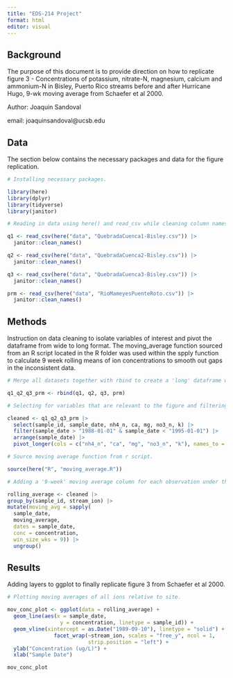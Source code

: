 ```yaml
---
title: "EDS-214 Project"
format: html
editor: visual
---
```


## Background

The purpose of this document is to provide direction on how to replicate figure 3 - Concentrations of potassium, nitrate-N, magnesium, calcium and ammonium-N in Bisley, Puerto Rico streams before and after Hurricane Hugo, 9-wk moving average from Schaefer et al 2000.

Author: Joaquin Sandoval

email: joaquinsandoval@ucsb.edu

## Data

The section below contains the necessary packages and data for the figure replication. 

```r

# Installing necessary packages. 

library(here)
library(dplyr)
library(tidyverse)
library(janitor)

# Reading in data using here() and read_csv while cleaning column names to lower snake case.

q1 <- read_csv(here("data", "QuebradaCuenca1-Bisley.csv")) |> 
  janitor::clean_names()

q2 <- read_csv(here("data", "QuebradaCuenca2-Bisley.csv")) |> 
  janitor::clean_names()

q3 <- read_csv(here("data", "QuebradaCuenca3-Bisley.csv")) |> 
  janitor::clean_names()

prm <- read_csv(here("data", "RioMameyesPuenteRoto.csv")) |> 
  janitor::clean_names()

```

## Methods

Instruction on data cleaning to isolate variables of interest and pivot the dataframe from wide to long format. The moving_average function sourced from an R script located in the R folder was used within the spply function to calculate 9 week rolling means of ion concentrations to smooth out gaps in the inconsistent data.

```r
# Merge all datasets together with rbind to create a 'long' dataframe with variables stacked.  

q1_q2_q3_prm <- rbind(q1, q2, q3, prm) 

# Selecting for variables that are relevant to the figure and filtering for dates between 1988-1995. Also, pivoting longer to create columns 'stream_ion' and 'concentration'. 

cleaned <- q1_q2_q3_prm |> 
  select(sample_id, sample_date, nh4_n, ca, mg, no3_n, k) |>
  filter(sample_date > "1988-01-01" & sample_date < "1995-01-01") |> 
  arrange(sample_date) |> 
  pivot_longer(cols = c("nh4_n", "ca", "mg", "no3_n", "k"), names_to = "stream_ion", values_to = "concentration")

# Source moving average function from r script.

source(here("R", "moving_average.R"))

# Adding a '9-week' moving average column for each observation under the concentration column. 

rolling_average <- cleaned |> 
group_by(sample_id, stream_ion) |> 
mutate(moving_avg = sapply(
  sample_date,
  moving_average,
  dates = sample_date,
  conc = concentration, 
  win_size_wks = 9)) |> 
  ungroup()

```

## Results

Adding layers to ggplot to finally replicate figure 3 from Schaefer et al 2000. 

```r
# Plotting moving averages of all ions relative to site.

mov_conc_plot <- ggplot(data = rolling_average) +
  geom_line(aes(x = sample_date,
                 y = concentration, linetype = sample_id)) +
  geom_vline(xintercept = as.Date("1989-09-10"), linetype = "solid") + 
               facet_wrap(~stream_ion, scales = "free_y", ncol = 1, 
                          strip.position = "left") + 
  ylab("Concentration (ug/L)") + 
  xlab("Sample Date") 

mov_conc_plot
```
